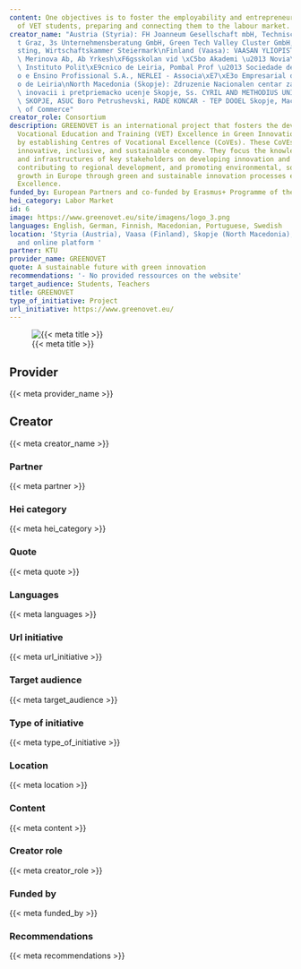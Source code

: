 ```yaml
---
content: One objectives is to foster the employability and entrepreneurial readiness
  of VET students, preparing and connecting them to the labour market.
creator_name: "Austria (Styria): FH Joanneum Gesellschaft mbH, Technische Universit\xE4\
  t Graz, 3s Unternehmensberatung GmbH, Green Tech Valley Cluster GmbH, HTBLuVA Graz-G\xF6\
  sting, Wirtschaftskammer Steiermark\nFinland (Vaasa): VAASAN YLIOPISTO, VAMIA, Oy\
  \ Merinova Ab, Ab Yrkesh\xF6gsskolan vid \xC5bo Akademi \u2013 Novia\nPortugal (Leiria):\
  \ Instituto Polit\xE9cnico de Leiria, Pombal Prof \u2013 Sociedade de Educa\xE7\xE3\
  o e Ensino Profissional S.A., NERLEI - Associa\xE7\xE3o Empresarial da Regi\xE3\
  o de Leiria\nNorth Macedonia (Skopje): Zdruzenie Nacionalen centar za razvoj na\
  \ inovacii i pretpriemacko ucenje Skopje, Ss. CYRIL AND METHODIUS UNIVERSITY IN\
  \ SKOPJE, ASUC Boro Petrushevski, RADE KONCAR - TEP DOOEL Skopje, Macedonian Chambers\
  \ of Commerce"
creator_role: Consortium
description: GREENOVET is an international project that fosters the development of
  Vocational Education and Training (VET) Excellence in Green Innovation across Europe
  by establishing Centres of Vocational Excellence (CoVEs). These CoVEs enable an
  innovative, inclusive, and sustainable economy. They focus the knowledge, resources,
  and infrastructures of key stakeholders on developing innovation and skills ecosystems,
  contributing to regional development, and promoting environmental, social, and economic
  growth in Europe through green and sustainable innovation processes enabled by VET
  Excellence.
funded_by: European Partners and co-funded by Erasmus+ Programme of the European Union
hei_category: Labor Market
id: 6
image: https://www.greenovet.eu/site/imagens/logo_3.png
languages: English, German, Finnish, Macedonian, Portuguese, Swedish
location: 'Styria (Austria), Vaasa (Finland), Skopje (North Macedonia), Leiria (Portugal)
  and online platform '
partner: KTU
provider_name: GREENOVET
quote: A sustainable future with green innovation
recommendations: '- No provided ressources on the website'
target_audience: Students, Teachers
title: GREENOVET
type_of_initiative: Project
url_initiative: https://www.greenovet.eu/
---
```


![{{< meta title >}}]({{< meta image >}})

## Provider

{{< meta provider_name >}}

## Creator

{{< meta creator_name >}}

### Partner

{{< meta partner >}}

### Hei category

{{< meta hei_category >}}

### Quote

{{< meta quote >}}

### Languages

{{< meta languages >}}

### Url initiative

{{< meta url_initiative >}}

### Target audience

{{< meta target_audience >}}

### Type of initiative

{{< meta type_of_initiative >}}

### Location

{{< meta location >}}

### Content

{{< meta content >}}

### Creator role

{{< meta creator_role >}}

### Funded by

{{< meta funded_by >}}

### Recommendations

{{< meta recommendations >}}


